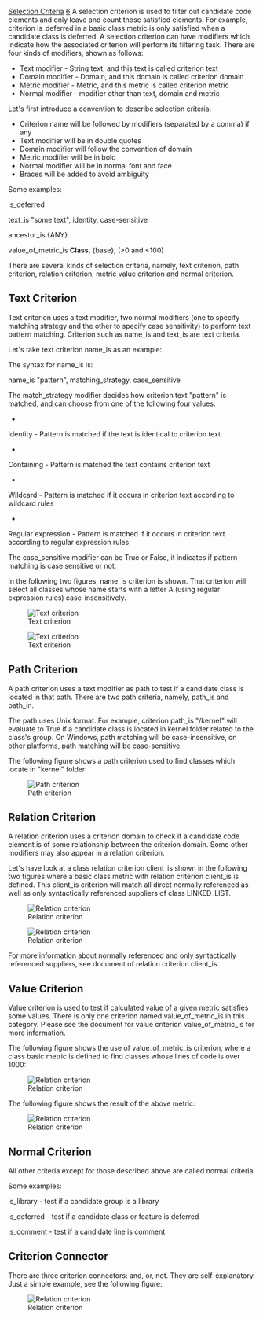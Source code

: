 [[Property:title|Selection Criteria]]
[[Property:weight|6]]
A selection criterion is used to filter out candidate code elements and only leave and count those satisfied elements. For example, criterion is_deferred in a basic class metric is only satisfied when a candidate class is deferred. A selection criterion can have modifiers which indicate how the associated criterion will perform its filtering task. There are four kinds of modifiers, shown as follows:
*  Text modifier - String text, and this text is called criterion text 
*  Domain modifier - Domain, and this domain is called criterion domain 
*  Metric modifier - Metric, and this metric is called criterion metric 
*  Normal modifier - modifier other than text, domain and metric 

Let's first introduce a convention to describe selection criteria:
*  Criterion name will be followed by modifiers (separated by a comma) if any 
*  Text modifier will be in double quotes 
*  Domain modifier will follow the convention of domain 
*  Metric modifier will be in bold 
*  Normal modifier will be in normal font and face 
*  Braces will be added to avoid ambiguity 

Some examples:

is_deferred

text_is "some text", identity, case-sensitive

ancestor_is {<eiffel>ANY</eiffel>}

value_of_metric_is '''Class''', {base}, (>0 and <100)

There are several kinds of selection criteria, namely, text criterion, path criterion, relation criterion, metric value criterion and normal criterion.

==Text Criterion==

Text criterion uses a text modifier, two normal modifiers (one to specify matching strategy and the other to specify case sensitivity) to perform text pattern matching. Criterion such as name_is and text_is are text criteria.

Let's take text criterion name_is as an example:

The syntax for name_is is:

name_is "pattern", matching_strategy, case_sensitive 

The match_strategy modifier decides how criterion text "pattern" is matched, and can choose from one of the following four values:
*  
Identity - Pattern is matched if the text is identical to criterion text

*  
Containing - Pattern is matched the text contains criterion text

*  
Wildcard - Pattern is matched if it occurs in criterion text according to wildcard rules

*  
Regular expression - Pattern is matched if it occurs in criterion text according to regular expression rules


The case_sensitive modifier can be True or False, it indicates if pattern matching is case sensitive or not.

In the following two figures, name_is criterion is shown. That criterion will select all classes whose name starts with a letter A (using regular expression rules) case-insensitively.

[[Image:selection-cri1|Text criterion]]  

[[Image:selection-cri2|Text criterion]]  

==Path Criterion==

A path criterion uses a text modifier as path to test if a candidate class is located in that path. There are two path criteria, namely, path_is and path_in.

The path uses Unix format. For example, criterion path_is "/kernel" will evaluate to True if a candidate class is located in kernel folder related to the class's group. On Windows, path matching will be case-insensitive, on other platforms, path matching will be case-sensitive.

The following figure shows a path criterion used to find classes which locate in "kernel" folder:

[[Image:selection-cri3|Path criterion]]  

==Relation Criterion==

A relation criterion uses a criterion domain to check if a candidate code element is of some relationship between the criterion domain. Some other modifiers may also appear in a relation criterion.

Let's have look at a class relation criterion client_is shown in the following two figures where a basic class metric with relation criterion client_is is defined. This client_is criterion will match all direct normally referenced as well as only syntactically referenced suppliers of class <eiffel>LINKED_LIST</eiffel>.

[[Image:selection-cri4|Relation criterion]]  

[[Image:selection-cri5|Relation criterion]]  

For more information about normally referenced and only syntactically referenced suppliers, see document of relation criterion client_is.

==Value Criterion==

Value criterion is used to test if calculated value of a given metric satisfies some values. There is only one criterion named value_of_metric_is in this category. Please see the document for value criterion value_of_metric_is for more information.

The following figure shows the use of value_of_metric_is criterion, where a class basic metric is defined to find classes whose lines of code is over 1000:

[[Image:selection-cri6|Relation criterion]]  

The following figure shows the result of the above metric:

[[Image:selection-cri7|Relation criterion]]  

==Normal Criterion==

All other criteria except for those described above are called normal criteria.

Some examples:

is_library - test if a candidate group is a library

is_deferred - test if a candidate class or feature is deferred

is_comment - test if a candidate line is comment

==Criterion Connector==

There are three criterion connectors: and, or, not. They are self-explanatory. Just a simple example, see the following figure:

[[Image:selection-cri8|Relation criterion]]  

{{seealso| '''See Also''' <br/>
[[Domains|Domains]]  <br/>
[[Criterion References|Selection criterion reference]]  }}





